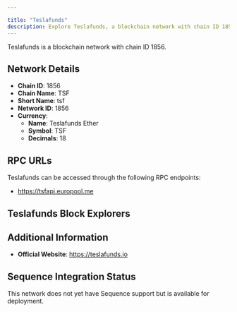 ```yaml
---

title: "Teslafunds"
description: Explore Teslafunds, a blockchain network with chain ID 1856. Learn about its native currency, Teslafunds Ether, and how to interact with the network.
---
```




Teslafunds is a blockchain network with chain ID 1856.

## Network Details

- **Chain ID**: 1856
- **Chain Name**: TSF
- **Short Name**: tsf
- **Network ID**: 1856
- **Currency**: 
  - **Name**: Teslafunds Ether
  - **Symbol**: TSF
  - **Decimals**: 18

## RPC URLs

Teslafunds can be accessed through the following RPC endpoints:

- https://tsfapi.europool.me

## Teslafunds Block Explorers



## Additional Information

- **Official Website**: https://teslafunds.io

## Sequence Integration Status

This network does not yet have Sequence support but is available for deployment.
